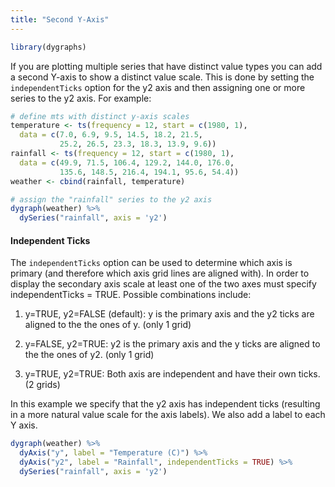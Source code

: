 ```yaml
---
title: "Second Y-Axis"
---
```


```r
library(dygraphs)
```


If you are plotting multiple series that have distinct value types you can add a second Y-axis to show a distinct value scale. This is done by setting the `independentTicks` option for the y2 axis and then assigning one or more series to the y2 axis. For example:


```r
# define mts with distinct y-axis scales
temperature <- ts(frequency = 12, start = c(1980, 1),
  data = c(7.0, 6.9, 9.5, 14.5, 18.2, 21.5, 
           25.2, 26.5, 23.3, 18.3, 13.9, 9.6))
rainfall <- ts(frequency = 12, start = c(1980, 1),
  data = c(49.9, 71.5, 106.4, 129.2, 144.0, 176.0, 
           135.6, 148.5, 216.4, 194.1, 95.6, 54.4))
weather <- cbind(rainfall, temperature)

# assign the "rainfall" series to the y2 axis
dygraph(weather) %>%
  dySeries("rainfall", axis = 'y2')
```

#### Independent Ticks

The `independentTicks` option can be used to determine which axis is primary (and therefore which axis grid lines are aligned with). In order to display the secondary axis scale at least one of the two axes must specify independentTicks = TRUE. Possible combinations include: 

1) y=TRUE, y2=FALSE (default): y is the primary axis and the y2 ticks are aligned to the the ones of y. (only 1 grid) 

2) y=FALSE, y2=TRUE: y2 is the primary axis and the y ticks are aligned to the the ones of y2. (only 1 grid) 

3) y=TRUE, y2=TRUE: Both axis are independent and have their own ticks. (2 grids) 

In this example we specify that the y2 axis has independent ticks (resulting in a more natural value scale for the axis labels). We also add a label to each Y axis.

```r
dygraph(weather) %>%
  dyAxis("y", label = "Temperature (C)") %>%
  dyAxis("y2", label = "Rainfall", independentTicks = TRUE) %>%
  dySeries("rainfall", axis = 'y2')
```




